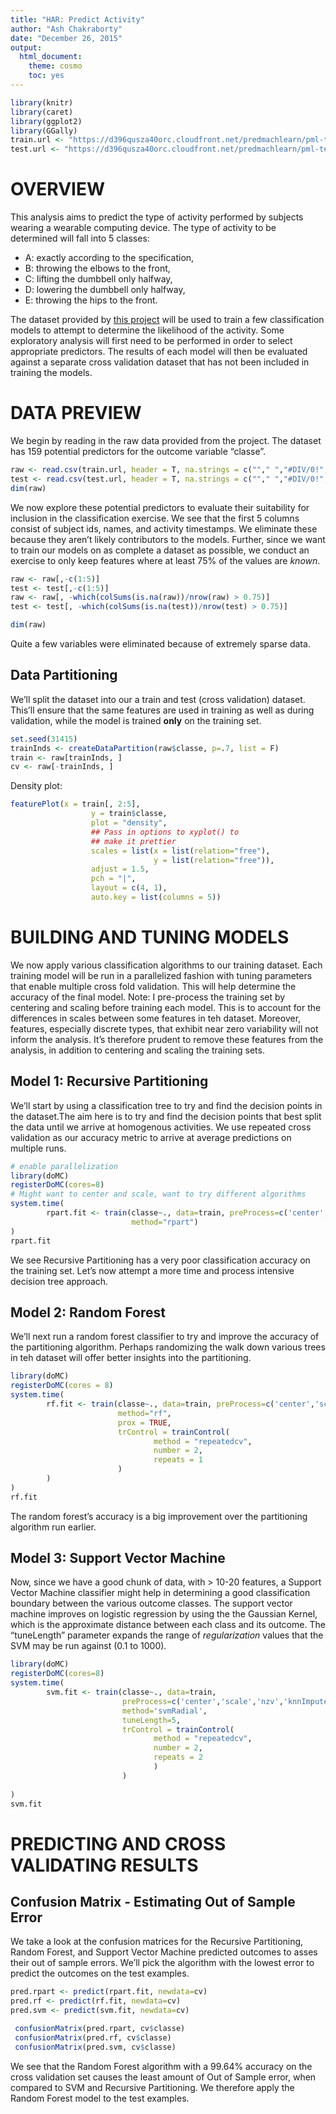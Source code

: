 ```yaml
---
title: "HAR: Predict Activity"
author: "Ash Chakraborty"
date: "December 26, 2015"
output: 
  html_document: 
    theme: cosmo
    toc: yes
---  
```


```r
library(knitr)
library(caret)
library(ggplot2)
library(GGally)
train.url <- "https://d396qusza40orc.cloudfront.net/predmachlearn/pml-training.csv"
test.url <- "https://d396qusza40orc.cloudfront.net/predmachlearn/pml-testing.csv"
```  

# OVERVIEW  

This analysis aims to predict the type of activity performed by subjects wearing a wearable computing device. The type of activity to be determined will fall into 5 classes:  

* A: exactly according to the specification, 
* B: throwing the elbows to the front, 
* C: lifting the dumbbell only halfway, 
* D: lowering the dumbbell only halfway, 
* E: throwing the hips to the front.  

The dataset provided by [this project](http://groupware.les.inf.puc-rio.br/har) will be used to train a few classification models to attempt to determine the likelihood of the activity. Some exploratory analysis will first need to be performed in order to select appropriate predictors. The results of each model will then be evaluated against a separate cross validation dataset that has not been included in training the models.  

# DATA PREVIEW  

We begin by reading in the raw data provided from the project. The dataset has 159 potential predictors for the outcome variable "classe".  

```r
raw <- read.csv(train.url, header = T, na.strings = c(""," ","#DIV/0!","NA"))
test <- read.csv(test.url, header = T, na.strings = c(""," ","#DIV/0!","NA"))
dim(raw)
```  

We now explore these potential predictors to evaluate their suitability for inclusion in the classification exercise. We see that the first 5 columns consist of subject ids, names, and activity timestamps. We eliminate these because they aren't likely contributors to the models. Further, since we want to train our models on as complete a dataset as possible, we conduct an exercise to only keep features where at least 75% of the values are _known_.  


```r
raw <- raw[,-c(1:5)]
test <- test[,-c(1:5)]
raw <- raw[, -which(colSums(is.na(raw))/nrow(raw) > 0.75)]
test <- test[, -which(colSums(is.na(test))/nrow(test) > 0.75)]

dim(raw)
```   

Quite a few variables were eliminated because of extremely sparse data.  


## Data Partitioning  

We'll split the dataset into our a train and test (cross validation) dataset. This'll ensure that the same features are used in training as well as during validation, while the model is trained **only** on the training set. 

```r
set.seed(31415)
trainInds <- createDataPartition(raw$classe, p=.7, list = F)
train <- raw[trainInds, ] 
cv <- raw[-trainInds, ]
```  

Density plot:  
```r
featurePlot(x = train[, 2:5],
                  y = train$classe,
                  plot = "density",
                  ## Pass in options to xyplot() to 
                  ## make it prettier
                  scales = list(x = list(relation="free"),
                                y = list(relation="free")),
                  adjust = 1.5,
                  pch = "|",
                  layout = c(4, 1),
                  auto.key = list(columns = 5))
```  


# BUILDING AND TUNING MODELS  

We now apply various classification algorithms to our training dataset. Each training model will be run in a parallelized fashion with tuning parameters that enable multiple cross fold validation. This will help determine the accuracy of the final model. Note: I pre-process the training set by centering and scaling before training each model. This is to account for the differences in scales between some features in teh dataset. Moreover, features, especially discrete types, that exhibit near zero variability will not inform the analysis. It's therefore prudent to remove these features from the analysis, in addition to centering and scaling the training sets.  


## Model 1: Recursive Partitioning  
We'll start by using a classification tree to try and find the decision points in the dataset.The aim here is to try and find the decision points that best split the data until we arrive at homogenous activities. We use repeated cross validation as our accuracy metric to arrive at average predictions on multiple runs.  


```r
# enable parallelization 
library(doMC)
registerDoMC(cores=8)
# Might want to center and scale, want to try different algorithms
system.time(
        rpart.fit <- train(classe~., data=train, preProcess=c('center','scale','nzv','knnImpute'), 
                           method="rpart")
)
rpart.fit
```  
We see Recursive Partitioning has a very poor classification accuracy on the training set. Let's now attempt a more time and process intensive decision tree approach.  

## Model 2: Random Forest  
We'll next run a random forest classifier to try and improve the accuracy of the partitioning algorithm. Perhaps randomizing the walk down various trees in teh dataset will offer better insights into the partitioning.  


```r
library(doMC)
registerDoMC(cores = 8)
system.time(
        rf.fit <- train(classe~., data=train, preProcess=c('center','scale','nzv','knnImpute'),
                        method="rf", 
                        prox = TRUE, 
                        trControl = trainControl(
                                method = "repeatedcv",
                                number = 2,
                                repeats = 1
                        )
        )
)
rf.fit
```   
The random forest's accuracy is a big improvement over the partitioning algorithm run earlier. 

## Model 3: Support Vector Machine  
Now, since we have a good chunk of data, with > 10-20 features, a Support Vector Machine classifier might help in determining a good classification boundary between the various outcome classes. The support vector machine improves on logistic regression by using the the Gaussian Kernel, which is the approximate distance between each class and its outcome.  The "tuneLength" parameter expands the range of _regularization_ values that the SVM may be run against (0.1 to 1000).  


```r
library(doMC)
registerDoMC(cores=8)
system.time(
        svm.fit <- train(classe~., data=train,
                         preProcess=c('center','scale','nzv','knnImpute'),
                         method='svmRadial',
                         tuneLength=5,
                         trControl = trainControl(
                                method = "repeatedcv",
                                number = 2,
                                repeats = 2
                                )
                         )
        
)
svm.fit
```  

# PREDICTING AND CROSS VALIDATING RESULTS  

## Confusion Matrix - Estimating Out of Sample Error  

We take a look at the confusion matrices for the Recursive Partitioning, Random Forest, and Support Vector Machine predicted outcomes to asses their out of sample errors. We'll pick the algorithm with the lowest error to predict the outcomes on the test examples.  

```r
pred.rpart <- predict(rpart.fit, newdata=cv)
pred.rf <- predict(rf.fit, newdata=cv)
pred.svm <- predict(svm.fit, newdata=cv)

 confusionMatrix(pred.rpart, cv$classe)
 confusionMatrix(pred.rf, cv$classe)
 confusionMatrix(pred.svm, cv$classe)

```  

We see that the Random Forest algorithm with a 99.64% accuracy on the cross validation set causes the least amount of Out of Sample error, when compared to SVM and Recursive Partitioning. We therefore apply the Random Forest model to the test examples.









